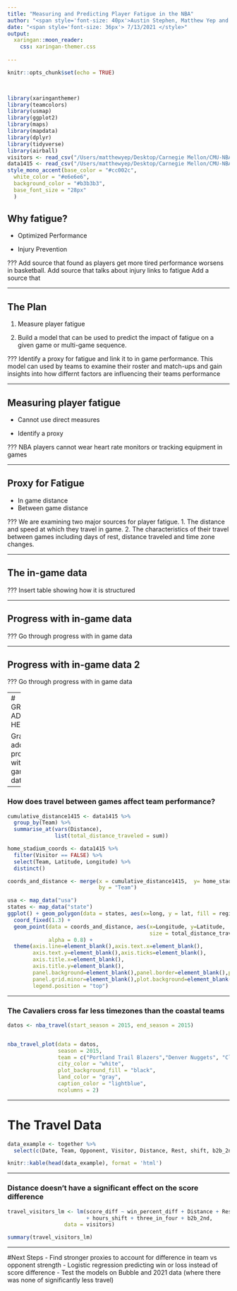 ```yaml
---
title: "Measuring and Predicting Player Fatigue in the NBA"
author: "<span style='font-size: 40px'>Austin Stephen, Matthew Yep and Grace Fain </style>"
date: "<span style='font-size: 36px'> 7/13/2021 </style>"
output:
  xaringan::moon_reader:
    css: xaringan-themer.css
    
---
```

<style type="text/css">

h1.title {
  font-size: 10px;
}

</style>

```r
knitr::opts_chunk$set(echo = TRUE)

 
```

```r
library(xaringanthemer)
library(teamcolors)
library(usmap)
library(ggplot2)
library(maps)
library(mapdata)
library(dplyr)
library(tidyverse)
library(airball)
visitors <- read_csv("/Users/matthewyep/Desktop/Carnegie Mellon/CMU-NBA/data/visitors.csv")
data1415 <- read_csv("/Users/matthewyep/Desktop/Carnegie Mellon/CMU-NBA/data/regseason1415.csv")
style_mono_accent(base_color = "#cc002c",
  white_color = "#e6e6e6",
  background_color = "#b3b3b3",
  base_font_size = "28px"
  )
```

## Why fatigue?
- Optimized Performance  

- Injury Prevention   

???
Add source that found as players get more tired performance worsens in basketball.
Add source that talks about injury links to fatigue 
Add a source that 

---

## The Plan

1. Measure player fatigue  
  
2. Build a model that can be used to predict the impact of fatigue on a given game or
multi-game sequence.


???
Identify a proxy for fatigue and link it to in game performance.
This model can used by teams to examine their roster and match-ups and gain insights into 
how differnt factors are influencing their teams performance

---

## Measuring player fatigue
- Cannot use direct measures
  
- Identify a proxy

???
NBA players cannot wear heart rate monitors or tracking equipment in games 

---

## Proxy for Fatigue
- In game distance
- Between game distance

???
We are examining two major sources for player fatigue.
1. The distance and speed at which they travel in game. 
2. The characteristics of their travel between games including days of rest,
distance traveled and time zone changes.

---

## The in-game data

???
Insert table showing how it is structured

---

## Progress with in-game data 

???
Go through progress with in game data

---

## Progress with in-game data 2

???
Go through progress with in game data

---
# GRACE ADD HERE 

Grace add your progress with in-game data

---

### How does travel between games affect team performance?
```r
cumulative_distance1415 <- data1415 %>%
  group_by(Team) %>%
  summarise_at(vars(Distance),
               list(total_distance_traveled = sum))

home_stadium_coords <- data1415 %>%
  filter(Visitor == FALSE) %>%
  select(Team, Latitude, Longitude) %>%
  distinct()

coords_and_distance <- merge(x = cumulative_distance1415,  y= home_stadium_coords,
                             by = "Team")

usa <- map_data("usa")
states <- map_data("state")
ggplot() + geom_polygon(data = states, aes(x=long, y = lat, fill = region, group = group), fill = "azure2", color = "gray") + 
  coord_fixed(1.3) +
  geom_point(data = coords_and_distance, aes(x=Longitude, y=Latitude,  
                                             size = total_distance_traveled),
             alpha = 0.8) + 
  theme(axis.line=element_blank(),axis.text.x=element_blank(),
        axis.text.y=element_blank(),axis.ticks=element_blank(),
        axis.title.x=element_blank(),
        axis.title.y=element_blank(),
        panel.background=element_blank(),panel.border=element_blank(),panel.grid.major=element_blank(),
        panel.grid.minor=element_blank(),plot.background=element_blank(),
        legend.position = "top")
```

---

### The Cavaliers cross far less timezones than the coastal teams
```r

datos <- nba_travel(start_season = 2015, end_season = 2015)


nba_travel_plot(data = datos,
                season = 2015,
                team = c("Portland Trail Blazers","Denver Nuggets", "Cleveland Cavaliers", "Boston Celtics"),
                city_color = "white",
                plot_background_fill = "black",
                land_color = "gray",
                caption_color = "lightblue",
                ncolumns = 2)

```

---

# The Travel Data
```r
data_example <- together %>%
  select(c(Date, Team, Opponent, Visitor, Distance, Rest, shift, b2b_2nd, traveling_west))

knitr::kable(head(data_example), format = 'html')
```

---

### Distance doesn't have a significant effect on the score difference
```r
travel_visitors_lm <- lm(score_diff ~ win_percent_diff + Distance + Rest
                         + hours_shift + three_in_four + b2b_2nd, 
                  data = visitors)

summary(travel_visitors_lm)

```

---

#Next Steps
- Find stronger proxies to account for difference in team vs opponent strength
- Logistic regression predicting win or loss instead of score difference
- Test the models on Bubble and 2021 data (where there was none of significantly less travel)

